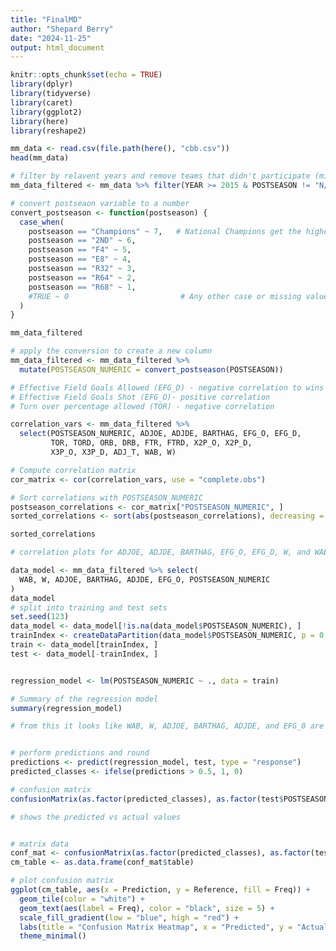 ```yaml
---
title: "FinalMD"
author: "Shepard Berry"
date: "2024-11-25"
output: html_document
---
```


```r
knitr::opts_chunk$set(echo = TRUE)
library(dplyr)
library(tidyverse)
library(caret)
library(ggplot2)
library(here)
library(reshape2)
```


```r
mm_data <- read.csv(file.path(here(), "cbb.csv"))
head(mm_data)

# filter by relavent years and remove teams that didn't participate (might need to be higher)
mm_data_filtered <- mm_data %>% filter(YEAR >= 2015 & POSTSEASON != "N/A")

# convert postseaon variable to a number
convert_postseason <- function(postseason) {
  case_when(
    postseason == "Champions" ~ 7,   # National Champions get the highest value
    postseason == "2ND" ~ 6,         
    postseason == "F4" ~ 5,         
    postseason == "E8" ~ 4,          
    postseason == "R32" ~ 3,         
    postseason == "R64" ~ 2,
    postseason == "R68" ~ 1,
    #TRUE ~ 0                         # Any other case or missing value
  )
}

mm_data_filtered

# apply the conversion to create a new column
mm_data_filtered <- mm_data_filtered %>%
  mutate(POSTSEASON_NUMERIC = convert_postseason(POSTSEASON))

# Effective Field Goals Allowed (EFG_D) - negative correlation to wins
# Effective Field Goals Shot (EFG_O)- positive correlation
# Turn over percentage allowed (TOR) - negative correlation

```

```r
correlation_vars <- mm_data_filtered %>%
  select(POSTSEASON_NUMERIC, ADJOE, ADJDE, BARTHAG, EFG_O, EFG_D, 
         TOR, TORD, ORB, DRB, FTR, FTRD, X2P_O, X2P_D, 
         X3P_O, X3P_D, ADJ_T, WAB, W)

# Compute correlation matrix
cor_matrix <- cor(correlation_vars, use = "complete.obs")

# Sort correlations with POSTSEASON_NUMERIC
postseason_correlations <- cor_matrix["POSTSEASON_NUMERIC", ]
sorted_correlations <- sort(abs(postseason_correlations), decreasing = TRUE)

sorted_correlations
```
```r
# correlation plots for ADJOE, ADJDE, BARTHAG, EFG_O, EFG_D, W, and WAB

```

```r
data_model <- mm_data_filtered %>% select(
  WAB, W, ADJOE, BARTHAG, ADJDE, EFG_O, POSTSEASON_NUMERIC
)
data_model
# split into training and test sets
set.seed(123)
data_model <- data_model[!is.na(data_model$POSTSEASON_NUMERIC), ]
trainIndex <- createDataPartition(data_model$POSTSEASON_NUMERIC, p = 0.8, list = FALSE)
train <- data_model[trainIndex, ]
test <- data_model[-trainIndex, ]


regression_model <- lm(POSTSEASON_NUMERIC ~ ., data = train)

# Summary of the regression model
summary(regression_model)

# from this it looks like WAB, W, ADJOE, BARTHAG, ADJDE, and EFG_0 are statistically significant (p < 0.05)


# perform predictions and round
predictions <- predict(regression_model, test, type = "response")
predicted_classes <- ifelse(predictions > 0.5, 1, 0)

# confusion matrix
confusionMatrix(as.factor(predicted_classes), as.factor(test$POSTSEASON_NUMERIC))
```


```r
# shows the predicted vs actual values


# matrix data
conf_mat <- confusionMatrix(as.factor(predicted_classes), as.factor(test$POSTSEASON_NUMERIC))
cm_table <- as.data.frame(conf_mat$table)

# plot confusion matrix
ggplot(cm_table, aes(x = Prediction, y = Reference, fill = Freq)) +
  geom_tile(color = "white") +
  geom_text(aes(label = Freq), color = "black", size = 5) +
  scale_fill_gradient(low = "blue", high = "red") +
  labs(title = "Confusion Matrix Heatmap", x = "Predicted", y = "Actual") +
  theme_minimal()
```